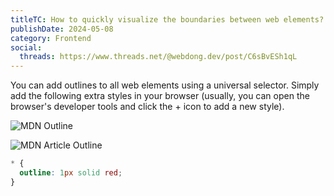 ```yaml
---
titleTC: How to quickly visualize the boundaries between web elements?
publishDate: 2024-05-08
category: Frontend
social:
  threads: https://www.threads.net/@webdong.dev/post/C6sBvESh1qL
---
```


You can add outlines to all web elements using a universal selector. Simply add the following extra styles in your browser (usually, you can open the browser's developer tools and click the + icon to add a new style).

![MDN Outline](./mdn-outline.webp)

![MDN Article Outline](./mdn-article-outline.webp)

```css
* {
  outline: 1px solid red;
}
```
